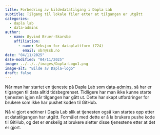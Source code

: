 ```yaml
---
title: Forbedring av kildedatatilgang i Dapla Lab
subtitle: Tilgang til lokale filer etter at tilgangen er utgått 
categories:
  - dapla lab
  - data-admins
author:
  - name: Øyvind Bruer-Skarsbø
    affiliation: 
      - name: Seksjon for dataplattform (724)
        email: obr@ssb.no
date: "04/11/2025"
date-modified: "04/11/2025"
image: ../../../images/Dapla-Logo1.png
image-alt: "Bilde av Dapla-logo"
draft: false
---
```


Når man har startet en tjeneste på Dapla Lab som [data-admins](../../../statistikkere/hva-er-dapla-team.qmd#data-admins), så har er tilgangen til data alltid tidsbegrenset. Tidligere har man ikke kunne starte tjenesten igjen når tilgangen har gått ut. Dette har skapt utfordringer for brukere som ikke har pushet koden til GitHub. 

Nå vi gjort endriner i Dapla Lab slik at tjenesten også kan startes opp etter at datatilgangen har utgått. Formålet med dette er å la brukere pushe kode til GitHub, og det er ønskelig at brukere sletter disse tjenestene etter at det er gjort.